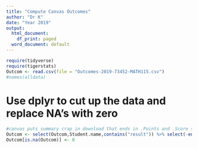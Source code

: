 ```yaml
---
title: "Compute Canvas Outcomes"
author: "Dr K"
date: "Year 2019"
output:
  html_document:
    df_print: paged
  word_document: default
---
```


```r
require(tidyverse)
require(tigerstats)
Outcom <- read.csv(file = "Outcomes-2019-73452-MATH115.csv")
#names(alldata)
```

# Use dplyr to cut up the data and replace NA's with zero

```r
#canvas puts summary crap in download that ends in .Points and .Score so it gets removed with select(-ends_with) 
Outcom <- select(Outcom,Student.name,contains("result")) %>% select(-ends_with(".Points"))%>% select(-ends_with(".Score"))
Outcom[is.na(Outcom)] <- 0
```



